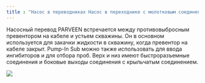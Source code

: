 ```yaml
---
title : "Насос в переводниках Насос в переходнике с молотковым соединением на боковом выходе"
---
```


Насосный перевод PARVEEN встречается между противовыбросным превентором на кабеле и устьем скважины. Он в основном используется для закачки жидкости в скважину, когда превентор на кабеле закрыт. Pump-In Sub можно также использовать для ввода ингибиторов и для отбора проб. Верх и низ имеют быстроразъемные соединения и боковые выходы соединения с крыльчатым соединением.

<img src="./quick-test-subs-2.png" />